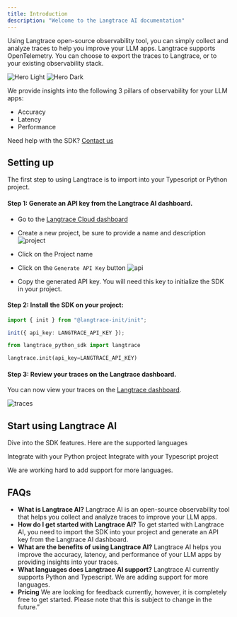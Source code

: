 ```yaml
---
title: Introduction
description: "Welcome to the Langtrace AI documentation"
---
```


Using Langtrace open-source observability tool, you can simply collect and analyze traces to help you improve your LLM apps. Langtrace supports OpenTelemetry. You can choose to export the traces to Langtrace, or to your existing observability stack.

<img
  className="block dark:hidden"
  src="/images/metrics-light.png"
  alt="Hero Light"
/>
<img
  className="hidden dark:block"
  src="/images/metrics-dark.png"
  alt="Hero Dark"
/>

We provide insights into the following 3 pillars of observability for your LLM apps:

- Accuracy
- Latency
- Performance

Need help with the SDK? [Contact us](support@langtrace.ai)

## Setting up

The first step to using Langtrace is to import into your Typescript or Python project.

#### Step 1: Generate an API key from the Langtrace AI dashboard.

- Go to the [Langtrace Cloud dashboard](https://langtrace.ai/projects)
- Create a new project, be sure to provide a name and description
  ![project](/images/SCR-20240402-kzzp-2.png)

- Click on the Project name
- Click on the `Generate API Key` button
  ![api](/images/SCR-20240402-lblq-2.png)

- Copy the generated API key. You will need this key to initialize the SDK in your project.

#### Step 2: Install the SDK on your project:

<CodeGroup>

```typescript Typescript
import { init } from "@langtrace-init/init";

init({ api_key: LANGTRACE_API_KEY });
```

```python Python
from langtrace_python_sdk import langtrace

langtrace.init(api_key=LANGTRACE_API_KEY)
```

</CodeGroup>

#### Step 3: Review your traces on the Langtrace dashboard.

You can now view your traces on the [Langtrace dashboard](https://langtrace.ai/projects).

![traces](/images/trace.png)

## Start using Langtrace AI

Dive into the SDK features. Here are the supported languages

<CardGroup cols={2}>
  <Card
    title="Python SDK"
    icon="python"
    href="/quickstart"
  >
    Integrate with your Python project
  </Card>
  <Card
    title="Typescript SDK"
    icon="node-js"
    href="/quickstart"
  >
     Integrate with your Typescript project
  </Card>

</CardGroup>

We are working hard to add support for more languages.

## FAQs

- **What is Langtrace AI?**
  Langtrace AI is an open-source observability tool that helps you collect and analyze traces to improve your LLM apps.
- **How do I get started with Langtrace AI?**
  To get started with Langtrace AI, you need to import the SDK into your project and generate an API key from the Langtrace AI dashboard.
- **What are the benefits of using Langtrace AI?**
  Langtrace AI helps you improve the accuracy, latency, and performance of your LLM apps by providing insights into your traces.
- **What languages does Langtrace AI support?**
  Langtrace AI currently supports Python and Typescript. We are adding support for more languages.
- **Pricing**
  We are looking for feedback currently, however, it is completely free to get started. Please note that this is subject to change in the future.”
